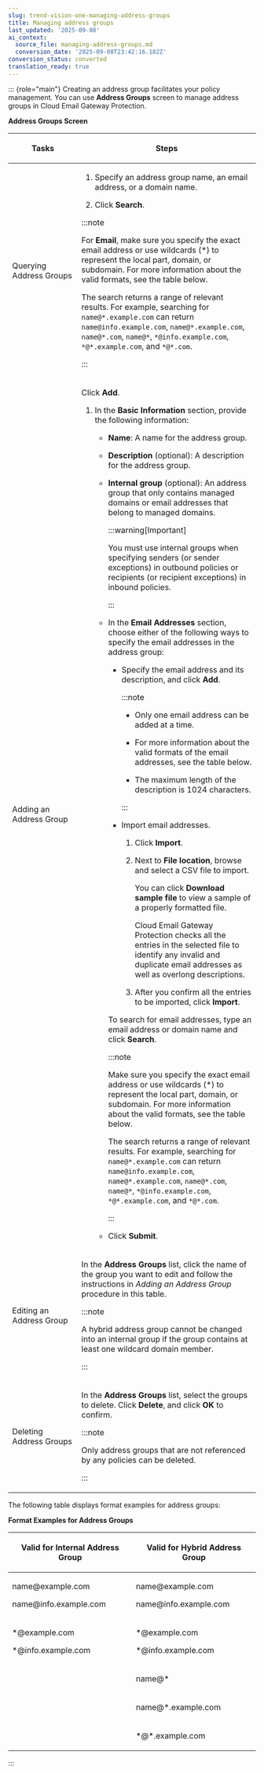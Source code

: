 ```yaml
---
slug: trend-vision-one-managing-address-groups
title: Managing address groups
last_updated: '2025-09-08'
ai_context:
  source_file: managing-address-groups.md
  conversion_date: '2025-09-08T23:42:16.182Z'
conversion_status: converted
translation_ready: true
---
```


::: {role="main"}
Creating an address group facilitates your policy management. You can use **Address Groups** screen to manage address groups in Cloud Email Gateway Protection.

**Address Groups Screen**

<table>
<colgroup>
<col style="width: 28%" />
<col style="width: 72%" />
</colgroup>
<thead>
<tr>
<th><p>Tasks</p></th>
<th><p>Steps</p></th>
</tr>
</thead>
<tbody>
<tr>
<td><p>Querying Address Groups</p></td>
<td><ol>
<li><p>Specify an address group name, an email address, or a domain name.</p></li>
<li><p>Click <strong>Search</strong>.</p></li>
</ol>


:::note

<p>For <strong>Email</strong>, make sure you specify the exact email address or use wildcards (*) to represent the local part, domain, or subdomain. For more information about the valid formats, see the table below.</p>
<p>The search returns a range of relevant results. For example, searching for <code>name@*.example.com</code> can return <code>name@info.example.com</code>, <code>name@*.example.com</code>, <code>name@*.com</code>, <code>name@*</code>, <code>*@info.example.com</code>, <code>*@*.example.com</code>, and <code>*@*.com</code>.</p>


:::

</td>
</tr>
<tr>
<td><p>Adding an Address Group</p></td>
<td><p>Click <strong>Add</strong>.</p>
<ol>
<li><p>In the <strong>Basic Information</strong> section, provide the following information:</p>
<ul>
<li><p><strong>Name</strong>: A name for the address group.</p></li>
<li><p><strong>Description</strong> (optional): A description for the address group.</p></li>
<li><p><strong>Internal group</strong> (optional): An address group that only contains managed domains or email addresses that belong to managed domains.</p>


:::warning[Important]

<p>You must use internal groups when specifying senders (or sender exceptions) in outbound policies or recipients (or recipient exceptions) in inbound policies.</p>


:::

</li>
<li><p>In the <strong>Email Addresses</strong> section, choose either of the following ways to specify the email addresses in the address group:</p>
<ul>
<li><p>Specify the email address and its description, and click <strong>Add</strong>.</p>


:::note

<ul>
<li><p>Only one email address can be added at a time.</p></li>
<li><p>For more information about the valid formats of the email addresses, see the table below.</p></li>
<li><p>The maximum length of the description is 1024 characters.</p></li>
</ul>


:::

</li>
<li><p>Import email addresses.</p>
<ol>
<li><p>Click <strong>Import</strong>.</p></li>
<li><p>Next to <strong>File location</strong>, browse and select a CSV file to import.</p>
<p>You can click <strong>Download sample file</strong> to view a sample of a properly formatted file.</p>
<p>Cloud Email Gateway Protection checks all the entries in the selected file to identify any invalid and duplicate email addresses as well as overlong descriptions.</p></li>
<li><p>After you confirm all the entries to be imported, click <strong>Import</strong>.</p></li>
</ol></li>
</ul>
<p>To search for email addresses, type an email address or domain name and click <strong>Search</strong>.</p>


:::note

<p>Make sure you specify the exact email address or use wildcards (*) to represent the local part, domain, or subdomain. For more information about the valid formats, see the table below.</p>
<p>The search returns a range of relevant results. For example, searching for <code>name@*.example.com</code> can return <code>name@info.example.com</code>, <code>name@*.example.com</code>, <code>name@*.com</code>, <code>name@*</code>, <code>*@info.example.com</code>, <code>*@*.example.com</code>, and <code>*@*.com</code>.</p>


:::

</li>
<li><p>Click <strong>Submit</strong>.</p></li>
</ul></li>
</ol></td>
</tr>
<tr>
<td><p>Editing an Address Group</p></td>
<td><p>In the <strong>Address Groups</strong> list, click the name of the group you want to edit and follow the instructions in <em>Adding an Address Group</em> procedure in this table.</p>


:::note

<p>A hybrid address group cannot be changed into an internal group if the group contains at least one wildcard domain member.</p>


:::

</td>
</tr>
<tr>
<td><p>Deleting Address Groups</p></td>
<td><p>In the <strong>Address Groups</strong> list, select the groups to delete. Click <strong>Delete</strong>, and click <strong>OK</strong> to confirm.</p>


:::note

<p>Only address groups that are not referenced by any policies can be deleted.</p>


:::

</td>
</tr>
</tbody>
</table>

The following table displays format examples for address groups:

**Format Examples for Address Groups**

<table>
<colgroup>
<col style="width: 50%" />
<col style="width: 50%" />
</colgroup>
<thead>
<tr>
<th><p>Valid for Internal Address Group</p></th>
<th><p>Valid for Hybrid Address Group</p></th>
</tr>
</thead>
<tbody>
<tr>
<td><p>name@example.com</p>
<p>name@info.example.com</p></td>
<td><p>name@example.com</p>
<p>name@info.example.com</p></td>
</tr>
<tr>
<td><p>*@example.com</p>
<p>*@info.example.com</p></td>
<td><p>*@example.com</p>
<p>*@info.example.com</p></td>
</tr>
<tr>
<td></td>
<td><p>name@*</p></td>
</tr>
<tr>
<td></td>
<td><p>name@*.example.com</p></td>
</tr>
<tr>
<td></td>
<td><p>*@*.example.com</p></td>
</tr>
</tbody>
</table>
:::
